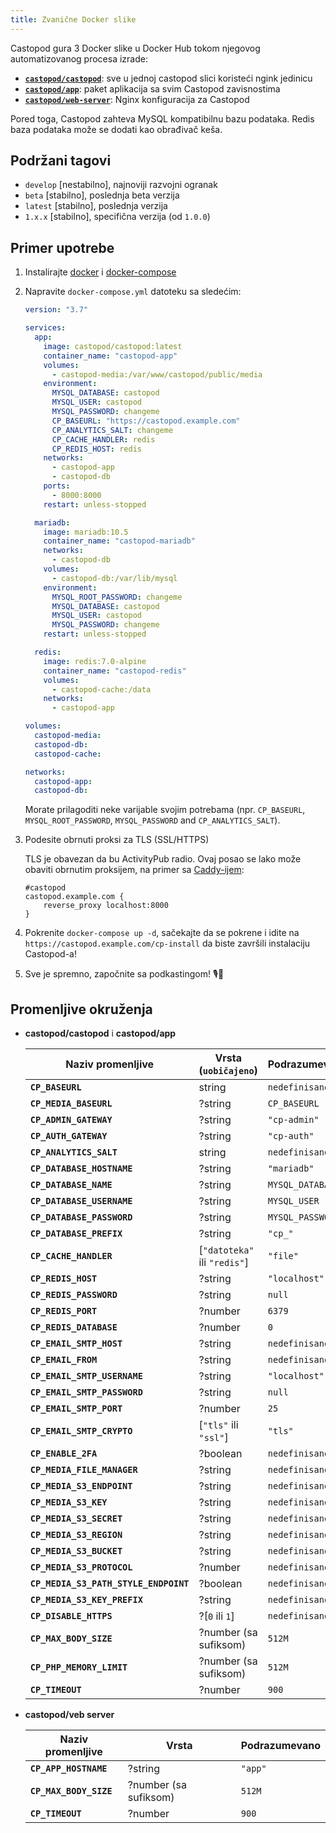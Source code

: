 ```yaml
---
title: Zvanične Docker slike
---
```


Castopod gura 3 Docker slike u Docker Hub tokom njegovog automatizovanog procesa
izrade:

- [**`castopod/castopod`**](https://hub.docker.com/r/castopod/castopod): sve u
  jednoj castopod slici koristeći ngink jedinicu
- [**`castopod/app`**](https://hub.docker.com/r/castopod/app): paket aplikacija
  sa svim Castopod zavisnostima
- [**`castopod/web-server`**](https://hub.docker.com/r/castopod/web-server):
  Nginx konfiguracija za Castopod

Pored toga, Castopod zahteva MySQL kompatibilnu bazu podataka. Redis baza
podataka može se dodati kao obrađivač keša.

## Podržani tagovi

- `develop` [nestabilno], najnoviji razvojni ogranak
- `beta` [stabilno], poslednja beta verzija
- `latest` [stabilno], poslednja verzija
- `1.x.x` [stabilno], specifična verzija (od `1.0.0`)

## Primer upotrebe

1.  Instalirajte [docker](https://docs.docker.com/get-docker/) i
    [docker-compose](https://docs.docker.com/compose/install/)
2.  Napravite `docker-compose.yml` datoteku sa sledećim:

    ```yml
    version: "3.7"

    services:
      app:
        image: castopod/castopod:latest
        container_name: "castopod-app"
        volumes:
          - castopod-media:/var/www/castopod/public/media
        environment:
          MYSQL_DATABASE: castopod
          MYSQL_USER: castopod
          MYSQL_PASSWORD: changeme
          CP_BASEURL: "https://castopod.example.com"
          CP_ANALYTICS_SALT: changeme
          CP_CACHE_HANDLER: redis
          CP_REDIS_HOST: redis
        networks:
          - castopod-app
          - castopod-db
        ports:
          - 8000:8000
        restart: unless-stopped

      mariadb:
        image: mariadb:10.5
        container_name: "castopod-mariadb"
        networks:
          - castopod-db
        volumes:
          - castopod-db:/var/lib/mysql
        environment:
          MYSQL_ROOT_PASSWORD: changeme
          MYSQL_DATABASE: castopod
          MYSQL_USER: castopod
          MYSQL_PASSWORD: changeme
        restart: unless-stopped

      redis:
        image: redis:7.0-alpine
        container_name: "castopod-redis"
        volumes:
          - castopod-cache:/data
        networks:
          - castopod-app

    volumes:
      castopod-media:
      castopod-db:
      castopod-cache:

    networks:
      castopod-app:
      castopod-db:
    ```

    Morate prilagoditi neke varijable svojim potrebama (npr. `CP_BASEURL`,
    `MYSQL_ROOT_PASSWORD`, `MYSQL_PASSWORD` and `CP_ANALYTICS_SALT`).

3.  Podesite obrnuti proksi za TLS (SSL/HTTPS)

    TLS je obavezan da bu ActivityPub radio. Ovaj posao se lako može obaviti
    obrnutim proksijem, na primer sa [Caddy-ijem](https://caddyserver.com/):

    ```
    #castopod
    castopod.example.com {
        reverse_proxy localhost:8000
    }
    ```

4.  Pokrenite `docker-compose up -d`, sačekajte da se pokrene i idite na
    `https://castopod.example.com/cp-install` da biste završili instalaciju
    Castopod-a!

5.  Sve je spremno, započnite sa podkastingom! 🎙️🚀

## Promenljive okruženja

- **castopod/castopod** i **castopod/app**

  | Naziv promenljive                     | Vrsta (`uobičajeno`)         | Podrazumevano    |
  | ------------------------------------- | ---------------------------- | ---------------- |
  | **`CP_BASEURL`**                      | string                       | `nedefinisano`   |
  | **`CP_MEDIA_BASEURL`**                | ?string                      | `CP_BASEURL`     |
  | **`CP_ADMIN_GATEWAY`**                | ?string                      | `"cp-admin"`     |
  | **`CP_AUTH_GATEWAY`**                 | ?string                      | `"cp-auth"`      |
  | **`CP_ANALYTICS_SALT`**               | string                       | `nedefinisano`   |
  | **`CP_DATABASE_HOSTNAME`**            | ?string                      | `"mariadb"`      |
  | **`CP_DATABASE_NAME`**                | ?string                      | `MYSQL_DATABASE` |
  | **`CP_DATABASE_USERNAME`**            | ?string                      | `MYSQL_USER`     |
  | **`CP_DATABASE_PASSWORD`**            | ?string                      | `MYSQL_PASSWORD` |
  | **`CP_DATABASE_PREFIX`**              | ?string                      | `"cp_"`          |
  | **`CP_CACHE_HANDLER`**                | [`"datoteka"` ili `"redis"`] | `"file"`         |
  | **`CP_REDIS_HOST`**                   | ?string                      | `"localhost"`    |
  | **`CP_REDIS_PASSWORD`**               | ?string                      | `null`           |
  | **`CP_REDIS_PORT`**                   | ?number                      | `6379`           |
  | **`CP_REDIS_DATABASE`**               | ?number                      | `0`              |
  | **`CP_EMAIL_SMTP_HOST`**              | ?string                      | `nedefinisano`   |
  | **`CP_EMAIL_FROM`**                   | ?string                      | `nedefinisano`   |
  | **`CP_EMAIL_SMTP_USERNAME`**          | ?string                      | `"localhost"`    |
  | **`CP_EMAIL_SMTP_PASSWORD`**          | ?string                      | `null`           |
  | **`CP_EMAIL_SMTP_PORT`**              | ?number                      | `25`             |
  | **`CP_EMAIL_SMTP_CRYPTO`**            | [`"tls"` ili `"ssl"`]        | `"tls"`          |
  | **`CP_ENABLE_2FA`**                   | ?boolean                     | `nedefinisano`   |
  | **`CP_MEDIA_FILE_MANAGER`**           | ?string                      | `nedefinisano`   |
  | **`CP_MEDIA_S3_ENDPOINT`**            | ?string                      | `nedefinisano`   |
  | **`CP_MEDIA_S3_KEY`**                 | ?string                      | `nedefinisano`   |
  | **`CP_MEDIA_S3_SECRET`**              | ?string                      | `nedefinisano`   |
  | **`CP_MEDIA_S3_REGION`**              | ?string                      | `nedefinisano`   |
  | **`CP_MEDIA_S3_BUCKET`**              | ?string                      | `nedefinisano`   |
  | **`CP_MEDIA_S3_PROTOCOL`**            | ?number                      | `nedefinisano`   |
  | **`CP_MEDIA_S3_PATH_STYLE_ENDPOINT`** | ?boolean                     | `nedefinisano`   |
  | **`CP_MEDIA_S3_KEY_PREFIX`**          | ?string                      | `nedefinisano`   |
  | **`CP_DISABLE_HTTPS`**                | ?[`0` ili `1`]               | `nedefinisano`   |
  | **`CP_MAX_BODY_SIZE`**                | ?number (sa sufiksom)        | `512M`           |
  | **`CP_PHP_MEMORY_LIMIT`**             | ?number (sa sufiksom)        | `512M`           |
  | **`CP_TIMEOUT`**                      | ?number                      | `900`            |

- **castopod/veb server**

  | Naziv promenljive      | Vrsta                 | Podrazumevano |
  | ---------------------- | --------------------- | ------------- |
  | **`CP_APP_HOSTNAME`**  | ?string               | `"app"`       |
  | **`CP_MAX_BODY_SIZE`** | ?number (sa sufiksom) | `512M`        |
  | **`CP_TIMEOUT`**       | ?number               | `900`         |

